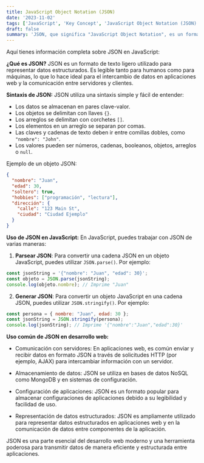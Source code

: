```yaml
---
title: JavaScript Object Notation (JSON)
date: '2023-11-02'
tags: ['JavaScript', 'Key Concept', 'JavaScript Object Notation (JSON)']
draft: false
summary: 'JSON, que significa "JavaScript Object Notation", es un formato de intercambio de datos muy común en JavaScript y en el desarrollo web en general'
---
```


Aquí tienes información completa sobre JSON en JavaScript:

**¿Qué es JSON?**
JSON es un formato de texto ligero utilizado para representar datos estructurados. Es legible tanto para humanos como para máquinas, lo que lo hace ideal para el intercambio de datos en aplicaciones web y la comunicación entre servidores y clientes.

**Sintaxis de JSON:**
JSON utiliza una sintaxis simple y fácil de entender:

- Los datos se almacenan en pares clave-valor.
- Los objetos se delimitan con llaves `{}`.
- Los arreglos se delimitan con corchetes `[]`.
- Los elementos en un arreglo se separan por comas.
- Las claves y cadenas de texto deben ir entre comillas dobles, como `"nombre": "John"`.
- Los valores pueden ser números, cadenas, booleanos, objetos, arreglos o `null`.

Ejemplo de un objeto JSON:

```json
{
  "nombre": "Juan",
  "edad": 30,
  "soltero": true,
  "hobbies": ["programación", "lectura"],
  "dirección": {
    "calle": "123 Main St",
    "ciudad": "Ciudad Ejemplo"
  }
}
```

**Uso de JSON en JavaScript:**
En JavaScript, puedes trabajar con JSON de varias maneras:

1. **Parsear JSON**: Para convertir una cadena JSON en un objeto JavaScript, puedes utilizar `JSON.parse()`. Por ejemplo:

```javascript
const jsonString = '{"nombre": "Juan", "edad": 30}';
const objeto = JSON.parse(jsonString);
console.log(objeto.nombre); // Imprime "Juan"
```

2. **Generar JSON**: Para convertir un objeto JavaScript en una cadena JSON, puedes utilizar `JSON.stringify()`. Por ejemplo:

```javascript
const persona = { nombre: "Juan", edad: 30 };
const jsonString = JSON.stringify(persona);
console.log(jsonString); // Imprime '{"nombre":"Juan","edad":30}'
```

**Uso común de JSON en desarrollo web:**

- Comunicación con servidores: En aplicaciones web, es común enviar y recibir datos en formato JSON a través de solicitudes HTTP (por ejemplo, AJAX) para intercambiar información con un servidor.

- Almacenamiento de datos: JSON se utiliza en bases de datos NoSQL como MongoDB y en sistemas de configuración.

- Configuración de aplicaciones: JSON es un formato popular para almacenar configuraciones de aplicaciones debido a su legibilidad y facilidad de uso.

- Representación de datos estructurados: JSON es ampliamente utilizado para representar datos estructurados en aplicaciones web y en la comunicación de datos entre componentes de la aplicación.

JSON es una parte esencial del desarrollo web moderno y una herramienta poderosa para transmitir datos de manera eficiente y estructurada entre aplicaciones.